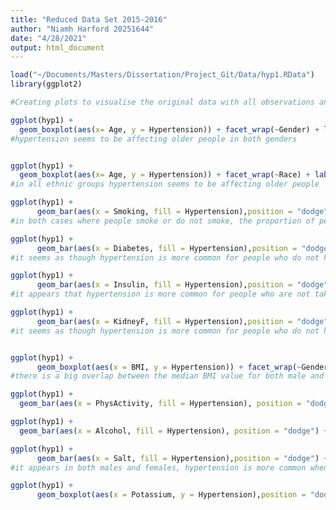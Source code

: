 ```yaml
---
title: "Reduced Data Set 2015-2016"
author: "Niamh Harford 20251644"
date: "4/28/2021"
output: html_document
---
```

```r
load("~/Documents/Masters/Dissertation/Project_Git/Data/hyp1.RData")
library(ggplot2)
```


```r
#Creating plots to visualise the original data with all observations and levels

ggplot(hyp1) +
  geom_boxplot(aes(x= Age, y = Hypertension)) + facet_wrap(~Gender) + labs(x="Age", y = "Hypertension") + coord_flip()
#hypertension seems to be affecting older people in both genders


ggplot(hyp1) +
  geom_boxplot(aes(x= Age, y = Hypertension)) + facet_wrap(~Race) + labs(x="Age", y = "Hypertension") + coord_flip()
#in all ethnic groups hypertension seems to be affecting older people

ggplot(hyp1) +
      geom_bar(aes(x = Smoking, fill = Hypertension),position = "dodge") + facet_wrap(~Gender) + xlab("Smoking") + labs(fill= "Hypertension")
#in both cases where people smoke or do not smoke, the proportion of people that do not have hypertension is higher than those who do have it

ggplot(hyp1) +
      geom_bar(aes(x = Diabetes, fill = Hypertension),position = "dodge") + facet_wrap(~Gender) + labs(x="Diabetes") + labs(fill="Hypertension")
#it seems as though hypertension is more common for people who do not have diabetes, however for those that do have diabetes, there is a higher proportion of people who have hypertension

ggplot(hyp1) +
      geom_bar(aes(x = Insulin, fill = Hypertension),position = "dodge") + facet_wrap(~Gender) + labs(x="Insulin Intake") + labs(fill="Hypertension")
#it appears that hypertension is more common for people who are not taking insulin

ggplot(hyp1) +
      geom_bar(aes(x = KidneyF, fill = Hypertension),position = "dodge") + facet_wrap(~Gender) + labs(x="Kidney Failure") + labs(fill="Hypertension")
#it seems as though hypertension is more common for people who do not have kidney disease


ggplot(hyp1) +
      geom_boxplot(aes(x = BMI, y = Hypertension)) + facet_wrap(~Gender) + labs(x="BMI", y = "Hypertension") + coord_flip()
#there is a big overlap between the median BMI value for both male and females that both have heard from a doctor that they have hypertension and those that have not

ggplot(hyp1) +
  geom_bar(aes(x = PhysActivity, fill = Hypertension), position = "dodge") + facet_wrap(~Gender) + labs(x="Physical Activity", y = "Hypertension") 

ggplot(hyp1) +
  geom_bar(aes(x = Alcohol, fill = Hypertension), position = "dodge") + facet_wrap(~Gender) + labs(x="Alcohol", y = "Hypertension") 

ggplot(hyp1) +
      geom_bar(aes(x = Salt, fill = Hypertension),position = "dodge") + facet_wrap(~Gender) + labs(x="Salt",fill="Hypertension")
#it appears in both males and females, hypertension is more common when salt is "rarely" added to meals

ggplot(hyp1) +
      geom_boxplot(aes(x = Potassium, y = Hypertension),position = "dodge") + facet_wrap(~Gender) + labs(x="Potassium", y ="Hypertension") + coord_flip()
```